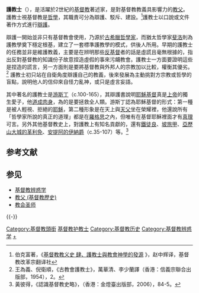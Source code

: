 {{Expert|time=2015-12-14T03:52:23+00:00}}
'''護教士'''（{{lang-gr|'''ἀπολογία'''}}），是活躍於2世紀的[[基督教|基督教]]著述家，是對基督教教義具影響力的[[教会父老|教父]]。護教士視基督教是[[哲學|哲學]]，其職責可分為辯護、駁斥、建設。<ref>伯克富著，《[http://www.mbcla.org/chinese/publication/doctrine/big5/Chap11.htm 基督教教义史 肆、護教士與教會神學的發源] {{Wayback|url=http://www.mbcla.org/chinese/publication/doctrine/big5/Chap11.htm |date=20041031133612 }}》，赵中辉译，基督教改革宗翻译社</ref>護教士以口說或文件著作方式進行[[基督教辨惑学|辯護]]。

辯護一開始並非只有基督教會使用，乃源於[[古希臘哲學家|古希臘哲學家]]，而猶太哲學家[[斐洛|斐洛]]則為護教學奠下穩定根基，建立了一套標準護教學的模式，供後人所用。早期的護教士的任務並非是維護教義，主要是在辨明那些[[反基督|反基督]]者的話是虛謊且毫無根據的，指出反對基督教的知識份子故意捏造虛假的事來污衊教會。護教士一方面要證明這些是捏造的謊言，另一方面則是要將基督教與外邦人的宗教加以比較，權衡其優劣。<ref>王為義、倪衛順，《古教會護教士》，萬華清、李少蘭譯（香港：信義宗聯合出版部，1954），2。</ref> 護教士初只站在自衛角度辯護自己的教義，後來發展為主動挑對方宗教或哲學的盲點，說明他人的信仰來自怪力亂神，或只是虛言妄語。

其中著名的護教士是[[游斯丁|游斯丁]]（c.100-165），其辯護書說明[[耶穌基督|耶穌基督]]真是[[上帝|上帝]]的獨生愛子，他[[道成肉身|道成肉身]]，為的是要拯救全人類。游斯丁認為耶穌基督的形式：第一種是被人輕視、拒絕的[[耶穌|耶穌]]，第二種形象是在天上與[[天父|天父]]坐在榮耀裡，他還說所有「哲學家所說的真正的道理」都是在[[羅格思|羅格思]]之內，但唯有在基督耶穌裡面才有[[真理|真理]]可言。另外其他基督教史上，對護教上有知名貢獻的，還有[[鐵徒良|鐵徒良]]、[[坡旅甲|坡旅甲]]、[[克莱曼特_(亚历山大城)|亞歷山大城的革利免]]、[[安條克的依納爵|安提阿的伊納爵]]（c.35-107）等。<ref>黃彼得，《認識基督教史略》，（香港：金燈臺出版部，2006），84-5。</ref>
== 参考文献 ==
{{reflist}}

== 参见 ==
{{Portal box|基督教|人物}}
* [[基督教辨惑学|基督教辨惑学]]
* [[教父_(基督教歷史)|教父 (基督教歷史)]]
* [[教会圣师|教会圣师]]

{{-}}
{{基督教页脚}}
{{基督教神学}}

{{Authority control}}

[[Category:基督教頭銜|Category:基督教頭銜]]
[[Category:基督教护教士|]]
[[Category:基督教历史|Category:基督教历史]]
[[Category:基督教辨惑学|Category:基督教辨惑学]]
[[Category:基督教相关争议|+]]